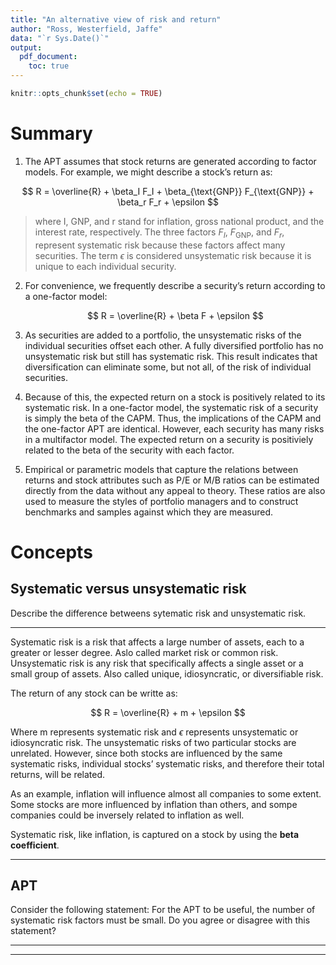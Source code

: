 ```yaml
---
title: "An alternative view of risk and return"
author: "Ross, Westerfield, Jaffe"
data: "`r Sys.Date()`"
output:
  pdf_document:
    toc: true
---
```


```r
knitr::opts_chunk$set(echo = TRUE)
```

# Summary

1. The APT assumes that stock returns are generated according to factor models. For example, we might describe a stock's return as:

$$
R = \overline{R} + \beta_I F_I + \beta_{\text{GNP}} F_{\text{GNP}} + \beta_r F_r + \epsilon
$$

> where I, GNP, and r stand for inflation, gross national product, and the interest rate, respectively. The three factors $F_I$, $F_{\text{GNP}}$, and $F_r$, represent systematic risk because these factors affect many securities. The term $\epsilon$ is considered unsystematic risk because it is unique to each individual security.

2. For convenience, we frequently describe a security's return according to a one-factor model:

   $$
   R = \overline{R} + \beta F + \epsilon
   $$

3. As securities are added to a portfolio, the unsystematic risks of the individual securities offset each other. A fully diversified portfolio has no unsystematic risk but still has systematic risk. This result indicates that diversification can eliminate some, but not all, of the risk of individual securities.

4. Because of this, the expected return on a stock is positively related to its systematic risk. In a one-factor model, the systematic risk of a security is simply the beta of the CAPM. Thus, the implications of the CAPM and the one-factor APT are identical. However, each security has many risks in a multifactor model. The expected return on a security is positiviely related to the beta of the security with each factor.

5. Empirical or parametric models that capture the relations between returns and stock attributes such as P/E or M/B ratios can be estimated directly from the data without any appeal to theory. These ratios are also used to measure the styles of portfolio managers and to construct benchmarks and samples against which they are measured.

# Concepts

## Systematic versus unsystematic risk

Describe the difference betweens sytematic risk and unsystematic risk.

---

Systematic risk is a risk that affects a large number of assets, each to a greater or lesser degree. Aslo called market risk or common risk. Unsystematic risk is any risk that specifically affects a single asset or a small group of assets. Also called unique, idiosyncratic, or diversifiable risk.

The return of any stock can be writte as:

$$
R = \overline{R} + m + \epsilon
$$

Where m represents systematic risk and $\epsilon$ represents unsystematic or idiosyncratic risk. The unsystematic risks of two particular stocks are unrelated. However, since both stocks are influenced by the same systematic risks, individual stocks' systematic risks, and therefore their total returns, will be related.

As an example, inflation will influence almost all companies to some extent. Some stocks are more influenced by inflation than others, and sompe companies could be inversely related to inflation as well.

Systematic risk, like inflation, is captured on a stock by using the __beta coefficient__.

---

## APT

Consider the following statement: For the APT to be useful, the number of systematic risk factors must be small. Do you agree or disagree with this statement?

---



---
